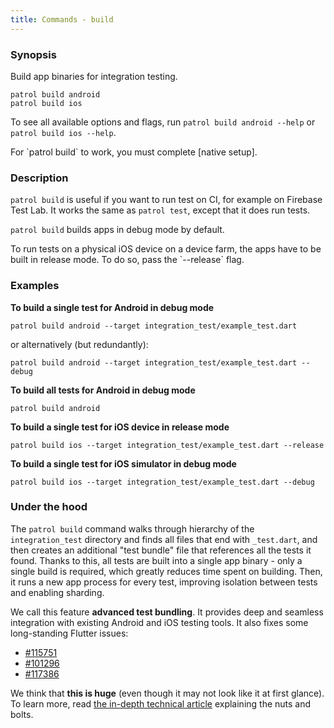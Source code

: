 ```yaml
---
title: Commands - build
---
```


### Synopsis

Build app binaries for integration testing.

```
patrol build android
patrol build ios
```

To see all available options and flags, run `patrol build android --help` or
`patrol build ios --help`.

<Info>
  For `patrol build` to work, you must complete [native setup].
</Info>

### Description

`patrol build` is useful if you want to run test on CI, for example on Firebase
Test Lab. It works the same as `patrol test`, except that it does run tests.

`patrol build` builds apps in debug mode by default.

<Info>
  To run tests on a physical iOS device on a device farm, the apps have to be
  built in release mode. To do so, pass the `--release` flag.
</Info>

### Examples

**To build a single test for Android in debug mode**

```
patrol build android --target integration_test/example_test.dart
```

or alternatively (but redundantly):

```
patrol build android --target integration_test/example_test.dart --debug
```

**To build all tests for Android in debug mode**

```
patrol build android
```

**To build a single test for iOS device in release mode**

```
patrol build ios --target integration_test/example_test.dart --release
```

**To build a single test for iOS simulator in debug mode**

```
patrol build ios --target integration_test/example_test.dart --debug
```

### Under the hood

The `patrol build` command walks through hierarchy of the `integration_test`
directory and finds all files that end with `_test.dart`, and then creates an
additional "test bundle" file that references all the tests it found. Thanks to
this, all tests are built into a single app binary - only a single build is
required, which greatly reduces time spent on building. Then, it runs a new app
process for every test, improving isolation between tests and enabling sharding.

We call this feature **advanced test bundling**. It provides deep and seamless
integration with existing Android and iOS testing tools. It also fixes some
long-standing Flutter issues:

- [#115751](https://github.com/flutter/flutter/issues/115751)
- [#101296](https://github.com/flutter/flutter/issues/101296)
- [#117386](https://github.com/flutter/flutter/issues/117386)

We think that **this is huge** (even though it may not look like it at first
glance). To learn more, read [the in-depth technical article][patrol_v2_article]
explaining the nuts and bolts.

[patrol_v2_article]: https://leancode.co/blog/patrol-2-0-improved-flutter-ui-testing
[native setup]: /documentation
